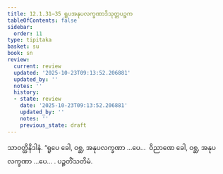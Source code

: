 ```yaml
---
title: 12.1.31–35 ရူပအနုပလက္ခဏာဒိသုတ္တပဉ္စက
tableOfContents: false
sidebar:
  order: 11
type: tipitaka
basket: su
book: sn
review:
  current: review
  updated: '2025-10-23T09:13:52.206881'
  updated_by: ''
  notes: ''
  history:
  - state: review
    date: '2025-10-23T09:13:52.206881'
    updated_by: ''
    notes: ''
    previous_state: draft
---
```



<ReviewStatus review={frontmatter.review} showDetails={true} />

<HypothesisAnnotation frontmatter={frontmatter} />

<DynamicBreadcrumb />

<Division number="637–641" book="sn" e="ch" v="18" p="377">

<Paragraph number="1263" book="sn">
သာဝတ္ထိနိဒါနံ. “ရူပေ ခေါ, ဝစ္ဆ, အနုပလက္ခဏာ …ပေ…  ဝိညာဏေ ခေါ, ဝစ္ဆ, အနုပလက္ခဏာ …ပေ… .

</Paragraph>
</Division>

<Paragraph number="1264" type="center" book="sn">
ပဉ္စတိံသတိမံ.
</Paragraph>